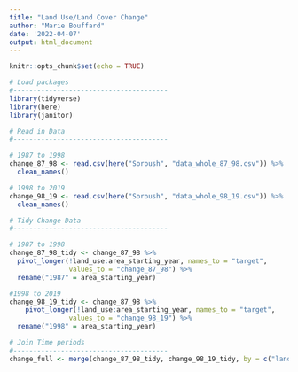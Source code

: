 ```yaml
---
title: "Land Use/Land Cover Change"
author: "Marie Bouffard"
date: '2022-04-07'
output: html_document
---
```


```r
knitr::opts_chunk$set(echo = TRUE)

# Load packages
#---------------------------------------
library(tidyverse)
library(here)
library(janitor)

# Read in Data
#---------------------------------------

# 1987 to 1998
change_87_98 <- read.csv(here("Soroush", "data_whole_87_98.csv")) %>% 
  clean_names()

# 1998 to 2019
change_98_19 <- read.csv(here("Soroush", "data_whole_98_19.csv")) %>% 
  clean_names()

```

```r

# Tidy Change Data
#---------------------------------------

# 1987 to 1998
change_87_98_tidy <- change_87_98 %>% 
  pivot_longer(!land_use:area_starting_year, names_to = "target",
               values_to = "change_87_98") %>% 
  rename("1987" = area_starting_year)

#1998 to 2019
change_98_19_tidy <- change_87_98 %>% 
    pivot_longer(!land_use:area_starting_year, names_to = "target",
               values_to = "change_98_19") %>% 
  rename("1998" = area_starting_year)

# Join Time periods
#---------------------------------------
change_full <- merge(change_87_98_tidy, change_98_19_tidy, by = c("land_use", "target"))

```

